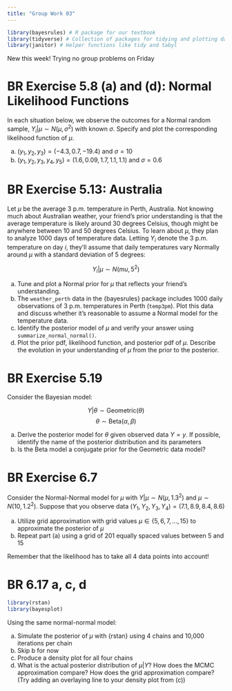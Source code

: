 ```yaml
---
title: "Group Work 03"
---
```


```r
library(bayesrules) # R package for our textbook
library(tidyverse) # Collection of packages for tidying and plotting data
library(janitor) # Helper functions like tidy and tabyl
```

::: callout-note
New this week! Trying no group problems on Friday
:::

# BR Exercise 5.8 (a) and (d): Normal Likelihood Functions

In each situation below, we observe the outcomes for a Normal random sample, $Y_i | \mu \sim N(\mu, \sigma^2)$ with known $\sigma$. Specify and plot the corresponding likelihood function of $\mu$.  

(a) $(y_1, y_2, y_3) = (-4.3, 0.7, -19.4)$ and $\sigma = 10$
(d) $(y_1, y_2, y_3, y_4, y_5) = (1.6, 0.09, 1.7, 1.1, 1.1)$ and $\sigma = 0.6$

# BR Exercise 5.13: Australia

Let $\mu$ be the average 3 p.m. temperature in Perth, Australia. Not knowing much about Australian weather, your friend’s prior understanding is that the average temperature is likely around 30 degrees Celsius, though might be anywhere between 10 and 50 degrees Celsius. To learn about $\mu$, they plan to analyze 1000 days of temperature data. Letting $Y_i$ denote the 3 p.m. temperature on day $i$, they’ll assume that daily temperatures vary Normally around $\mu$ with a standard deviation of 5 degrees:  

$$Y_i | \mu \sim N(mu, 5^2)$$


(a) Tune and plot a Normal prior for $\mu$ that reflects your friend’s understanding.
(b) The `weather_perth` data in the {bayesrules} package includes 1000 daily observations of 3 p.m. temperatures in Perth (`temp3pm`). Plot this data and discuss whether it’s reasonable to assume a Normal model for the temperature data.
(c) Identify the posterior model of $\mu$ and verify your answer using `summarize_normal_normal()`.
(d) Plot the prior pdf, likelihood function, and posterior pdf of $\mu$. Describe the evolution in your understanding of $\mu$ from the prior to the posterior.

# BR Exercise 5.19

Consider the Bayesian model: 

$$Y|\theta \sim \text{Geometric}(\theta)$$
$$\theta \sim \text{Beta}(\alpha, \beta)$$

(a) Derive the posterior model for $\theta$ given observed data $Y = y$. If possible, identify the name of the posterior distribution and its parameters
(b) Is the Beta model a conjugate prior for the Geometric data model?

# BR Exercise 6.7

Consider the Normal-Normal model for $\mu$ with $Y|\mu \sim N(\mu, 1.3^2)$ and $\mu \sim N(10, 1.2^2)$. Suppose that you observe data $(Y_1, Y_2, Y_3, Y_4) = (7.1, 8.9, 8.4, 8.6)$

(a) Utilize grid approximation with grid values $\mu \in \{5, 6, 7, ..., 15\}$ to approximate the posterior of $\mu$ 
(b) Repeat part (a) using a grid of 201 equally spaced values between 5 and 15

::: callout-warning

Remember that the likelihood has to take all 4 data points into account! 
:::

# BR 6.17 a, c, d

```r
library(rstan)
library(bayesplot)
```

Using the same normal-normal model: 

(a) Simulate the posterior of $\mu$ with {rstan} using 4 chains and 10,000 iterations per chain
(b) Skip b for now
(c) Produce a density plot for all four chains
(d) What is the actual posterior distribution of $\mu |Y$? How does the MCMC approximation compare? How does the grid approximation compare? (Try adding an overlaying line to your density plot from (c))

